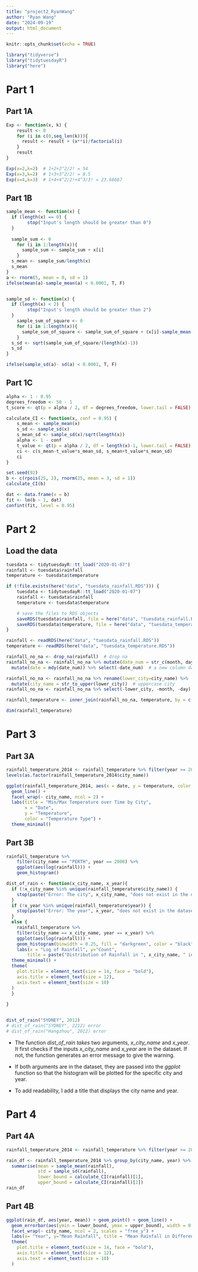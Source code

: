 ```yaml
---
title: "project2_RyanWang"
author: "Ryan Wang"
date: "2024-09-19"
output: html_document
---
```


```r
knitr::opts_chunk$set(echo = TRUE)

library("tidyverse")
library("tidytuesdayR")
library("here")
```

# Part 1

## Part 1A
```r
Exp <- function(x, k) {
    result <- 0
    for (i in c(0,seq_len(k))){
      result <- result + (x**i)/factorial(i)
    }
    result
}

Exp(x=2,k=2)  # 1+2+2^2/2! = 54
Exp(x=3,k=2)  # 1+3+3^2/2! = 8.5
Exp(x=4,k=3)  # 1+4+4^2/2!+4^3/3! = 23.66667
```

## Part 1B
```r
sample_mean <- function(x) {
  if (length(x) == 0) {
        stop("Input's length should be greater than 0")
  }
  
  sample_sum <- 0
    for (i in 1:length(x)){
      sample_sum <- sample_sum + x[i]
    }
  s_mean <- sample_sum/length(x)
  s_mean
}
a <- rnorm(5, mean = 0, sd = 1)
ifelse(mean(a)-sample_mean(a) < 0.0001, T, F)


sample_sd <- function(x) {
  if (length(x) < 2) {
        stop("Input's length should be greater than 2")
  }
    sample_sum_of_square <- 0
    for (i in 1:length(x)){
      sample_sum_of_square <- sample_sum_of_square + (x[i]-sample_mean(x))**2
    }
  s_sd <- sqrt(sample_sum_of_square/(length(x)-1))
  s_sd
}

ifelse(sample_sd(a)- sd(a) < 0.0001, T, F)
```

## Part 1C
```r
alpha <- 1 - 0.95
degrees_freedom <- 50 - 1
t_score <- qt(p = alpha / 2, df = degrees_freedom, lower.tail = FALSE)

calculate_CI <- function(x, conf = 0.95) {
    s_mean <- sample_mean(x)
    s_sd <- sample_sd(x)
    s_mean_sd <- sample_sd(x)/sqrt(length(x))
    alpha <- 1 - conf
    t_value <- qt(p = alpha / 2, df = length(x)-1, lower.tail = FALSE)
    ci <- c(s_mean-t_value*s_mean_sd, s_mean+t_value*s_mean_sd)
    ci
}

set.seed(92)
b <- c(rpois(25, 2), rnorm(25, mean = 3, sd = 1))
calculate_CI(b)
```

```r
dat <- data.frame(x = b)
fit <- lm(b ~ 1, dat)
confint(fit, level = 0.95)
```


# Part 2
## Load the data
```r
tuesdata <- tidytuesdayR::tt_load("2020-01-07")
rainfall <- tuesdata$rainfall
temperature <- tuesdata$temperature

if (!file.exists(here("data", "tuesdata_rainfall.RDS"))) {
    tuesdata <- tidytuesdayR::tt_load("2020-01-07")
    rainfall <- tuesdata$rainfall
    temperature <- tuesdata$temperature

    # save the files to RDS objects
    saveRDS(tuesdata$rainfall, file = here("data", "tuesdata_rainfall.RDS"))
    saveRDS(tuesdata$temperature, file = here("data", "tuesdata_temperature.RDS"))
}
```

```r
rainfall <- readRDS(here("data", "tuesdata_rainfall.RDS"))
temperature <- readRDS(here("data", "tuesdata_temperature.RDS"))
```

```r
rainfall_no_na <- drop_na(rainfall)  # drop na
rainfall_no_na <- rainfall_no_na %>% mutate(date_num = str_c(month, day, year)) %>% 
  mutate(date = mdy(date_num)) %>% select(-date_num)  # a new column date

rainfall_no_na <- rainfall_no_na %>% rename(lower_city=city_name) %>% 
  mutate(city_name = str_to_upper(lower_city))  # uppercase city
rainfall_no_na <- rainfall_no_na %>% select(-lower_city, -month, -day) 

rainfall_temperature <- inner_join(rainfall_no_na, temperature, by = c("city_name", "date"))

dim(rainfall_temperature)
```

# Part 3
## Part 3A
```r
rainfall_temperature_2014 <- rainfall_temperature %>% filter(year >= 2014)  # years 2014 and onwards.
levels(as.factor(rainfall_temperature_2014$city_name))
```
```r
ggplot(rainfall_temperature_2014, aes(x = date, y = temperature, color = temp_type)) +
  geom_line() +
  facet_wrap(~ city_name, ncol = 2) +
  labs(title = "Min/Max Temperature over Time by City",
       x = "Date",
       y = "Temperature",
       color = "Temperature Type") +
  theme_minimal()

```

## Part 3B
```r
rainfall_temperature %>%
    filter(city_name == "PERTH", year == 2000) %>%
    ggplot(aes(log(rainfall))) +
    geom_histogram()

dist_of_rain <- function(x_city_name, x_year){
  if (!x_city_name %in% unique(rainfall_temperature$city_name)) {
    stop(paste("Error: The city", x_city_name, "does not exist in the dataset."))
  }
  if (!x_year %in% unique(rainfall_temperature$year)) {
    stop(paste("Error: The year", x_year, "does not exist in the dataset."))
  }
  else {
    rainfall_temperature %>%
    filter(city_name == x_city_name, year == x_year) %>%
    ggplot(aes(log(rainfall))) +
    geom_histogram(binwidth = 0.25, fill = "darkgreen", color = "black") + 
    labs(x = "Log of Rainfall", y="Count",
        title = paste("Distribution of Rainfall in ", x_city_name, " in ", x_year, "", sep = "")) +
  theme_minimal() + 
  theme(
    plot.title = element_text(size = 14, face = "bold"),
    axis.title = element_text(size = 12), 
    axis.text = element_text(size = 10)
  )
  }
  
}


dist_of_rain("SYDNEY", 2012)
# dist_of_rain("SYDNEY", 2212) error 
# dist_of_rain("Hangzhou", 2012) error
```
- The function *dist_of_rain takes* two arguments, *x_city_name* and *x_year*. It first checks if the inputs *x_city_name* and *x_year* are in the dataset. If not, the function generates an error message to give the warning.

- If both arguments are in the dataset, they are passed into the *ggplot* function so that the histogram will be plotted for the specific city and year.

- To add readability, I add a title that displays the city name and year.

# Part 4
## Part 4A
```r
rainfall_temperature_2014 <- rainfall_temperature %>% filter(year >= 2014)  # years 2014 and onwards.

rain_df <- rainfall_temperature_2014 %>% group_by(city_name, year) %>%
  summarise(mean = sample_mean(rainfall),
            std = sample_sd(rainfall),
            lower_bound = calculate_CI(rainfall)[1],
            upper_bound = calculate_CI(rainfall)[2])
rain_df
```

## Part 4B
```r
ggplot(rain_df, aes(year, mean)) + geom_point() + geom_line() + 
  geom_errorbar(aes(ymin = lower_bound, ymax = upper_bound), width = 0.2) +  
  facet_wrap(~ city_name, ncol = 2, scales = "free_y") + 
  labs(x= "Year", y="Mean Rainfall", title = "Mean Rainfall in Different Cities") + 
  theme(
    plot.title = element_text(size = 14, face = "bold"),
    axis.title = element_text(size = 12), 
    axis.text = element_text(size = 10)
  )
```


